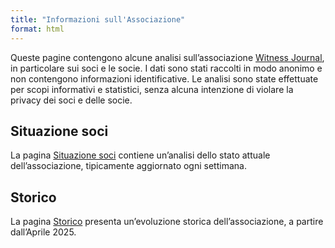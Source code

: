 ```yaml
---
title: "Informazioni sull'Associazione"
format: html
---
```


Queste pagine contengono alcune analisi sull'associazione [Witness Journal](https://witnessjournal.org/), in particolare sui soci e le socie. I dati sono stati raccolti in modo anonimo e non contengono informazioni identificative. Le analisi sono state effettuate per scopi informativi e statistici, senza alcuna intenzione di violare la privacy dei soci e delle socie.

## Situazione soci

La pagina [Situazione soci](situazione_soci.qmd) contiene un'analisi dello stato attuale dell'associazione, tipicamente aggiornato ogni settimana.


## Storico

La pagina [Storico](storico.qmd) presenta un'evoluzione storica dell'associazione, a partire dall'Aprile 2025.